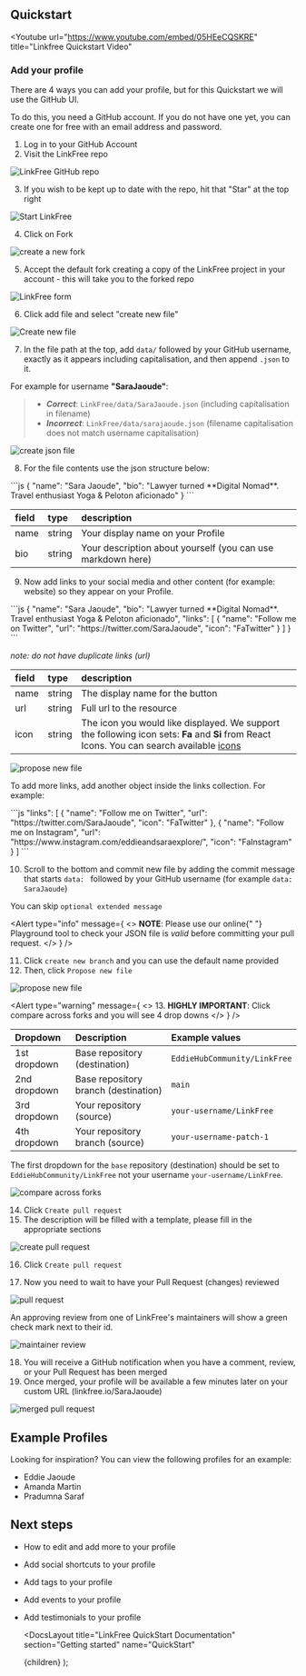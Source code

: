 
## Quickstart

<Youtube
  url="https://www.youtube.com/embed/05HEeCQSKRE"
  title="Linkfree Quickstart Video"
></Youtube>

### Add your profile

There are 4 ways you can add your profile, but for this Quickstart we will use the GitHub UI.

To do this, you need a GitHub account. If you do not have one yet, you can create one for free with an email address and password.

1. Log in to your GitHub Account
2. Visit the <Link href="https://github.com/EddieHubCommunity/LinkFree">LinkFree repo</Link>

![LinkFree GitHub repo](https://user-images.githubusercontent.com/82668196/208292176-fb2bedf9-8dd1-4fff-b422-30d54f2fdd48.png)

3. If you wish to be kept up to date with the repo, hit that "Star" at the top right

![Start LinkFree](https://user-images.githubusercontent.com/51131670/210128265-8a23977a-e80e-4037-b94b-253f5a23b8e7.png)

4. Click on Fork

![create a new fork](https://user-images.githubusercontent.com/51131670/210128263-0716b260-5922-4db3-933d-f7e992b668a9.png)

5. Accept the default fork creating a copy of the LinkFree project in your account - this will take you to the forked repo

![LinkFree form](https://user-images.githubusercontent.com/82668196/208292178-92daccad-293d-407a-9d8d-0a86b63d6bd7.png)

6. Click add file and select "create new file"

![Create new file](https://user-images.githubusercontent.com/51131670/210201815-9c56ca28-19e8-4ef9-9934-6014d5262624.png)

7. In the file path at the top, add `data/` followed by your GitHub username, exactly as it appears including capitalisation, and then append `.json` to it.

For example for username **"SaraJaoude"**:

> - _**Correct**_: `LinkFree/data/SaraJaoude.json` (including capitalisation in filename)
> - _**Incorrect**_: `LinkFree/data/sarajaoude.json` (filename capitalisation does not match username capitalisation)

![create json file](https://user-images.githubusercontent.com/82668196/208292180-e0caee14-5eb3-42f1-9035-dabae4ce84f6.png)

8. For the file contents use the json structure below:

<ClipboardCopy>
```js
{
  "name": "Sara Jaoude",
  "bio": "Lawyer turned **Digital Nomad**. Travel enthusiast Yoga & Peloton aficionado"
}
```
</ClipboardCopy>

| field | type   | description                                                 |
| :---- | :----- | :---------------------------------------------------------- |
| name  | string | Your display name on your Profile                           |
| bio   | string | Your description about yourself (you can use markdown here) |

9. Now add links to your social media and other content (for example: website) so they appear on your Profile.

<ClipboardCopy>
```js
{
  "name": "Sara Jaoude",
  "bio": "Lawyer turned **Digital Nomad**. Travel enthusiast Yoga & Peloton aficionado",
  "links": [
    {
      "name": "Follow me on Twitter",
      "url": "https://twitter.com/SaraJaoude",
      "icon": "FaTwitter"
    }
  ]
}
```
</ClipboardCopy>

_note: do not have duplicate links (url)_

| field | type   | description                                                                                                                                                                     |
| :---- | :----- | :------------------------------------------------------------------------------------------------------------------------------------------------------------------------------ |
| name  | string | The display name for the button                                                                                                                                                 |
| url   | string | Full url to the resource                                                                                                                                                        |
| icon  | string | The icon you would like displayed. We support the following icon sets: **Fa** and **Si** from React Icons. You can search available [icons](https://linkfree.eddiehub.io/icons) |

![propose new file](https://user-images.githubusercontent.com/94740455/227762486-daebf318-a814-486e-8b79-411dce878ea8.png)

To add more links, add another object inside the links collection. For example:

<ClipboardCopy>
```js
  "links": [
    {
      "name": "Follow me on Twitter",
      "url": "https://twitter.com/SaraJaoude",
      "icon": "FaTwitter"
    },
    {
      "name": "Follow me on Instagram",
      "url": "https://www.instagram.com/eddieandsaraexplore/",
      "icon": "FaInstagram"
    }
  ]
```
</ClipboardCopy>

10. Scroll to the bottom and commit new file by adding the commit message that starts `data: ` followed by your GitHub username (for example `data: SaraJaoude`)

You can skip `optional extended message`

<Alert
  type="info"
  message={
    <>
      <strong>NOTE</strong>: Please use our online{" "}
      <Link href="https://linkfree.io/playground">Playground</Link> tool to
      check your JSON file is <i>valid</i> before committing your pull request.
    </>
  }
/>

11. Click `create new branch` and you can use the default name provided
12. Then, click `Propose new file`

![propose new file](https://user-images.githubusercontent.com/94740455/227761922-50d8484d-7c60-49a2-8347-941de2252c64.png)

<Alert
  type="warning"
  message={
    <>
      13. <strong>HIGHLY IMPORTANT</strong>: Click compare across forks and you
      will see 4 drop downs
    </>
  }
/>

| Dropdown     | Description                          | Example values               |
| :----------- | :----------------------------------- | :--------------------------- |
| 1st dropdown | Base repository (destination)        | `EddieHubCommunity/LinkFree` |
| 2nd dropdown | Base repository branch (destination) | `main`                       |
| 3rd dropdown | Your repository (source)             | `your-username/LinkFree`     |
| 4th dropdown | Your repository branch (source)      | `your-username-patch-1`      |

The first dropdown for the `base` repository (destination) should be set to `EddieHubCommunity/LinkFree` not your username `your-username/LinkFree`.

![compare across forks](https://user-images.githubusercontent.com/79744258/213963791-7234e636-fef2-4ed9-9eb3-eacef04b0239.jpeg)

14. Click `Create pull request`
15. The description will be filled with a template, please fill in the appropriate sections

![create pull request](https://user-images.githubusercontent.com/82668196/208292192-704402e7-c2d6-432e-8dab-cb6a678866c1.png)

16. Click `Create pull request`

17. Now you need to wait to have your Pull Request (changes) reviewed

![pull request](https://user-images.githubusercontent.com/82668196/208292196-c374d328-6bed-4f7b-adbc-b55c29b7c367.png)

An approving review from one of LinkFree's maintainers will show a green check mark next to their id.

![maintainer review](https://user-images.githubusercontent.com/35927536/217060602-ba3678d1-f655-4805-a47d-e40f1ddcd59f.png)

18. You will receive a GitHub notification when you have a comment, review, or your Pull Request has been merged
19. Once merged, your profile will be available a few minutes later on your custom URL (<Link href="https://linkfree.io/SaraJaoude">linkfree.io/SaraJaoude</Link>)

![merged pull request](https://user-images.githubusercontent.com/82668196/208292199-e7a01541-5356-4b2f-8b3e-94be121c661f.png)

## Example Profiles

Looking for inspiration? You can view the following profiles for an example:

- <Link
    href="https://github.com/EddieHubCommunity/LinkFree/blob/main/data/eddiejaoude.json"
    className="text-blue-600 decoration-dotted dark:text-blue-500 hover:underline hover:decoration-solid block"
  >
    Eddie Jaoude
  </Link>
- <Link
    href="https://github.com/EddieHubCommunity/LinkFree/blob/main/data/amandamartin-dev.json"
    className="text-blue-600 decoration-dotted dark:text-blue-500 hover:underline hover:decoration-solid block"
  >
    Amanda Martin
  </Link>
- <Link
    href="https://github.com/EddieHubCommunity/LinkFree/blob/main/data/Pradumnasaraf.json"
    className="text-blue-600 decoration-dotted dark:text-blue-500 hover:underline hover:decoration-solid block"
  >
    Pradumna Saraf
  </Link>

## Next steps

- How to <Link href="/docs/how-to-guides/editing">edit and add more</Link> to your profile
- Add <Link href="/docs/how-to-guides/socials-shortcuts">social shortcuts</Link> to your profile
- Add <Link href="/docs/how-to-guides/tags">tags</Link> to your profile
- Add <Link href="/docs/how-to-guides/events">events</Link> to your profile
- Add <Link href="/docs/how-to-guides/testimonials">testimonials</Link> to your profile

  <DocsLayout
    title="LinkFree QuickStart Documentation"
    section="Getting started"
    name="QuickStart"
  >
    {children}
  </DocsLayout>
);
